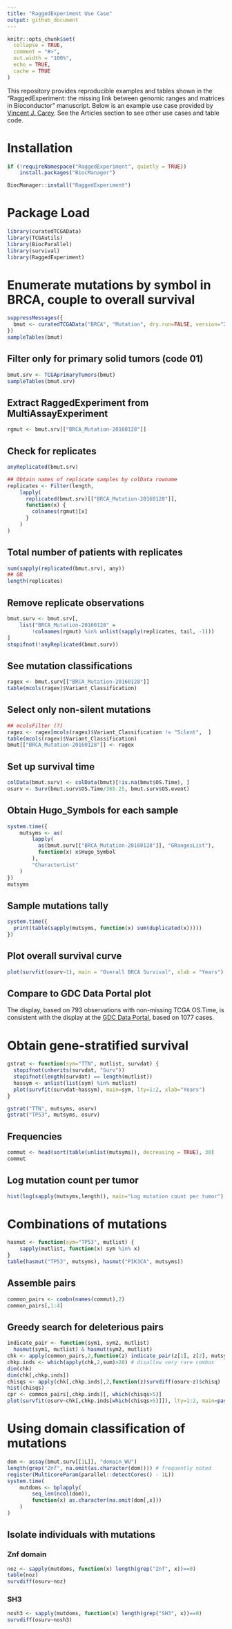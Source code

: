 ```yaml
---
title: "RaggedExperiment Use Case"
output: github_document
---
```


```r
knitr::opts_chunk$set(
  collapse = TRUE,
  comment = "#>",
  out.width = "100%",
  echo = TRUE,
  cache = TRUE
)
```

This repository provides reproducible examples and tables shown in the
"RaggedExperiment: the missing link between genomic ranges and matrices in
Bioconductor" manuscript. Below is an example use case provided by
[Vincent J. Carey](mailto:stvjc@channing.harvard.edu). See the Articles section
to see other use cases and table code.

# Installation

```r
if (!requireNamespace("RaggedExperiment", quietly = TRUE))
    install.packages("BiocManager")

BiocManager::install("RaggedExperiment")
```

# Package Load

```r
library(curatedTCGAData)
library(TCGAutils)
library(BiocParallel)
library(survival)
library(RaggedExperiment)
```

# Enumerate mutations by symbol in BRCA, couple to overall survival

```r
suppressMessages({
  bmut <- curatedTCGAData("BRCA", "Mutation", dry.run=FALSE, version="2.0.1")
})
sampleTables(bmut)
```

## Filter only for primary solid tumors (code 01)

```r
bmut.srv <- TCGAprimaryTumors(bmut)
sampleTables(bmut.srv)
```

## Extract RaggedExperiment from MultiAssayExperiment

```r
rgmut <- bmut.srv[["BRCA_Mutation-20160128"]]
```

## Check for replicates

```r
anyReplicated(bmut.srv)

## Obtain names of replicate samples by colData rowname
replicates <- Filter(length,
    lapply(
      replicated(bmut.srv)[["BRCA_Mutation-20160128"]],
      function(x) {
        colnames(rgmut)[x]
      }
    )
)
```

## Total number of patients with replicates

```r
sum(sapply(replicated(bmut.srv), any))
## OR
length(replicates)
```

## Remove replicate observations

```r
bmut.surv <- bmut.srv[,
    list("BRCA_Mutation-20160128" =
        !colnames(rgmut) %in% unlist(sapply(replicates, tail, -1)))
]
stopifnot(!anyReplicated(bmut.surv))
```

## See mutation classifications

```r
ragex <- bmut.surv[["BRCA_Mutation-20160128"]]
table(mcols(ragex)$Variant_Classification)
```

## Select only non-silent mutations

```r
## mcolsFilter (?)
ragex <- ragex[mcols(ragex)$Variant_Classification != "Silent",  ]
table(mcols(ragex)$Variant_Classification)
bmut[["BRCA_Mutation-20160128"]] <- ragex
```

## Set up survival time

```r
colData(bmut.surv) <- colData(bmut)[!is.na(bmut$OS.Time), ]
osurv <- Surv(bmut.surv$OS.Time/365.25, bmut.surv$OS.event)
```

## Obtain Hugo_Symbols for each sample

```r
system.time({
    mutsyms <- as(
        lapply(
          as(bmut.surv[["BRCA_Mutation-20160128"]], "GRangesList"),
          function(x) x$Hugo_Symbol
        ),
        "CharacterList"
    )
})
mutsyms
```

## Sample mutations tally

```r
system.time({
  print(table(sapply(mutsyms, function(x) sum(duplicated(x)))))
})
```

## Plot overall survival curve

```r
plot(survfit(osurv~1), main = "Overall BRCA Survival", xlab = "Years")
```

## Compare to GDC Data Portal plot

The display, based on 793 observations with non-missing
TCGA OS.Time, is consistent with the display at the [GDC Data Portal](https://portal.gdc.cancer.gov/exploration?filters=%7B%22op%22%3A%22and%22%2C%22content%22%3A%5B%7B%22content%22%3A%7B%22field%22%3A%22cases.diagnoses.tissue_or_organ_of_origin%22%2C%22value%22%3A%5B%22axillary%20tail%20of%20breast%22%2C%22breast%2C%20nos%22%2C%22central%20portion%20of%20breast%22%2C%22lower-inner%20quadrant%20of%20breast%22%2C%22lower-outer%20quadrant%20of%20breast%22%2C%22nipple%22%2C%22overlapping%20lesion%20of%20breast%22%2C%22upper-inner%20quadrant%20of%20breast%22%2C%22upper-outer%20quadrant%20of%20breast%22%5D%7D%2C%22op%22%3A%22in%22%7D%2C%7B%22content%22%3A%7B%22field%22%3A%22cases.primary_site%22%2C%22value%22%3A%5B%22breast%22%5D%7D%2C%22op%22%3A%22in%22%7D%2C%7B%22op%22%3A%22in%22%2C%22content%22%3A%7B%22field%22%3A%22cases.project.program.name%22%2C%22value%22%3A%5B%22TCGA%22%5D%7D%7D%5D%7D&searchTableTab=genes), based on 1077 cases.

# Obtain gene-stratified survival

```r
gstrat <- function(sym="TTN", mutlist, survdat) {
  stopifnot(inherits(survdat, "Surv"))
  stopifnot(length(survdat) == length(mutlist))
  hassym <- unlist(list(sym) %in% mutlist)
  plot(survfit(survdat~hassym), main=sym, lty=1:2, xlab="Years")
}

gstrat("TTN", mutsyms, osurv)
gstrat("TP53", mutsyms, osurv)
```

## Frequencies

```r
commut <- head(sort(table(unlist(mutsyms)), decreasing = TRUE), 30)
commut
```

## Log mutation count per tumor

```r
hist(log(sapply(mutsyms,length)), main="Log mutation count per tumor")
```
 
# Combinations of mutations

```r
hasmut <- function(sym="TP53", mutlist) {
    sapply(mutlist, function(x) sym %in% x)
}
table(hasmut("TP53", mutsyms), hasmut("PIK3CA", mutsyms))
```

## Assemble pairs

```r
common_pairs <- combn(names(commut),2)
common_pairs[,1:4]
```

## Greedy search for deleterious pairs

```r
indicate_pair <- function(sym1, sym2, mutlist)
  hasmut(sym1, mutlist) & hasmut(sym2, mutlist)
chk <- apply(common_pairs,2,function(z) indicate_pair(z[1], z[2], mutsyms))
chkp.inds <- which(apply(chk,2,sum)>20) # disallow very rare combos
dim(chk)
dim(chk[,chkp.inds])
chisqs <- apply(chk[,chkp.inds],2,function(z)survdiff(osurv~z)$chisq)
hist(chisqs)
cpr <- common_pairs[,chkp.inds][, which(chisqs>5)]
plot(survfit(osurv~chk[,chkp.inds[which(chisqs>5)]]), lty=1:2, main=paste(cpr, collapse=" & " ))
```

# Using domain classification of mutations

```r
dom <- assay(bmut.surv[[1L]], "domain_WU")
length(grep("Znf", na.omit(as.character(dom)))) # frequently noted
register(MulticoreParam(parallel::detectCores() - 1L))
system.time(
    mutdoms <- bplapply(
        seq_len(ncol(dom)),
        function(x) as.character(na.omit(dom[,x]))
    )
)
```

## Isolate individuals with mutations

### Znf domain

```r
noz <- sapply(mutdoms, function(x) length(grep("Znf", x))==0)
table(noz)
survdiff(osurv~noz)
```

### SH3

```r
nosh3 <- sapply(mutdoms, function(x) length(grep("SH3", x))==0)
survdiff(osurv~nosh3)
```

